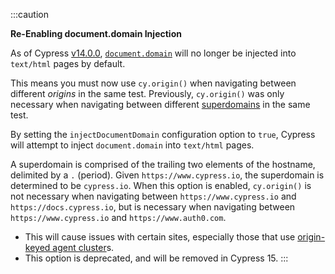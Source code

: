 :::caution

<Icon name="exclamation-triangle" /> **Re-Enabling document.domain Injection**

As of Cypress [v14.0.0](/app/references/changelog#14-0-0), [`document.domain`](https://developer.mozilla.org/en-US/docs/Web/API/Document/domain)
will no longer be injected into `text/html` pages by default.

This means you must now use `cy.origin()` when navigating between different _origins_
in the same test. Previously, `cy.origin()` was only necessary when navigating between
different [superdomains](/app/guides/cross-origin-testing#Parts-of-a-URL) in the same test.

By setting the `injectDocumentDomain` configuration option to `true`, Cypress will
attempt to inject `document.domain` into `text/html` pages.

A superdomain is comprised of the trailing two elements of the hostname, delimited by
a `.` (period). Given `https://www.cypress.io`, the superdomain is determined to be
`cypress.io`. When this option is enabled, `cy.origin()` is not necessary when navigating
between `https://www.cypress.io` and `https://docs.cypress.io`, but is necessary
when navigating between `https://www.cypress.io` and `https://www.auth0.com`.

- This will cause issues with certain sites, especially those that use
  [origin-keyed agent cluster](https://developer.mozilla.org/en-US/docs/Web/HTTP/Headers/Origin-Agent-Cluster)s.
- This option is deprecated, and will be removed in Cypress 15.
  :::
